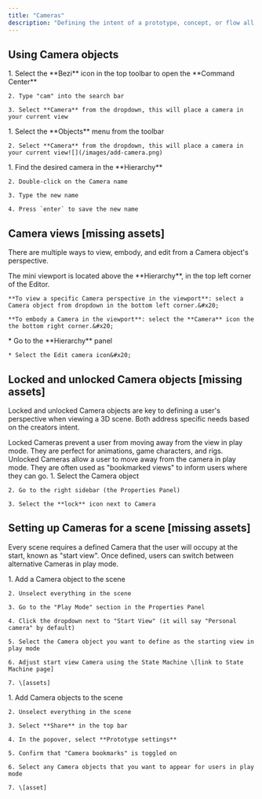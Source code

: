 ```yaml
---
title: "Cameras"
description: "Defining the intent of a prototype, concept, or flow all comes down to perspective. Use Cameras to save specific views and direct a users perspective in 3D. "
---
```


## Using Camera objects

<AccordionGroup>
  <Accordion title="Adding Cameras using the Command Center" defaultOpen={false}>
    1. Select the **Bezi** icon in the top toolbar to open the **Command Center**

    2. Type "cam" into the search bar

    3. Select **Camera** from the dropdown, this will place a camera in your current view
  </Accordion>

  <Accordion title="Adding Cameras using the toolbar" defaultOpen={false}>
    1. Select the **Objects** menu from the toolbar

    2. Select **Camera** from the dropdown, this will place a camera in your current view![](/images/add-camera.png)
  </Accordion>

  <Accordion title="Renaming a Camera" defaultOpen={false}>
    1. Find the desired camera in the **Hierarchy**

    2. Double-click on the Camera name

    3. Type the new name

    4. Press `enter` to save the new name
  </Accordion>
</AccordionGroup>

## Camera views \[missing assets]

There are multiple ways to view, embody, and edit from a Camera object's perspective.

<AccordionGroup>
  <Accordion title="Viewing or embodying a Camera perspective" defaultOpen={false}>
    The mini viewport is located above the **Hierarchy**, in the top left corner of the Editor.&#x20;

    **To view a specific Camera perspective in the viewport**: select a Camera object from dropdown in the bottom left corner.&#x20;

    **To embody a Camera in the viewport**: select the **Camera** icon the the bottom right corner.&#x20;
  </Accordion>

  <Accordion title="Editing the camera through the user view" defaultOpen={false}>
    * Go to the **Hierarchy** panel

    * Select the Edit camera icon&#x20;
  </Accordion>
</AccordionGroup>

## Locked and unlocked Camera objects \[missing assets]

Locked and unlocked Camera objects are key to defining a user's perspective when viewing a 3D scene. Both address specific needs based on the creators intent.&#x20;

<AccordionGroup>
  <Accordion title="Locked Cameras" defaultOpen={false}>
    Locked Cameras prevent a user from moving away from the view in play mode. They are perfect for animations, game characters, and rigs.&#x20;
  </Accordion>

  <Accordion title="Unlocked cameras" defaultOpen={false}>
    Unlocked Cameras allow a user to move away from the camera in play mode. They are often used as "bookmarked views" to inform users where they can go.&#x20;
  </Accordion>

  <Accordion title="How to lock or unlock a Camera" defaultOpen={false}>
    1. Select the Camera object

    2. Go to the right sidebar (the Properties Panel)

    3. Select the **lock** icon next to Camera
  </Accordion>
</AccordionGroup>

## Setting up Cameras for a scene \[missing assets]

Every scene requires a defined Camera that the user will occupy at the start, known as "start view". Once defined, users can switch between alternative Cameras in play mode.&#x20;

<AccordionGroup>
  <Accordion title="Defining the start view Camera" defaultOpen={false}>
    1. Add a Camera object to the scene

    2. Unselect everything in the scene

    3. Go to the "Play Mode" section in the Properties Panel

    4. Click the dropdown next to "Start View" (it will say "Personal camera" by default)

    5. Select the Camera object you want to define as the starting view in play mode

    6. Adjust start view Camera using the State Machine \[link to State Machine page]

    7. \[assets]
  </Accordion>

  <Accordion title="Defining other Cameras that users can view in play mode" defaultOpen={false}>
    1. Add Camera objects to the scene

    2. Unselect everything in the scene

    3. Select **Share** in the top bar

    4. In the popover, select **Prototype settings**

    5. Confirm that "Camera bookmarks" is toggled on

    6. Select any Camera objects that you want to appear for users in play mode

    7. \[asset]
  </Accordion>
</AccordionGroup>